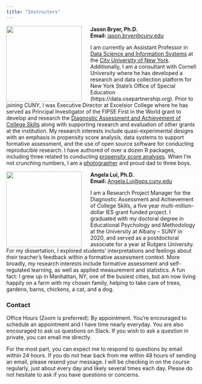 ```yaml
---
title: "Instructors"
---
```



<img src='/images/Headshot_Cartoon.jpg' width='200' align='left' style = 'padding-right: 20px' />

**Jason Bryer, Ph.D.**  
**Email:** [jason.bryer@cuny.edu](mailto:jason.bryer@cuny.edu)  

I am currently an Assistant Professor in [Data Science and Information Systems](https://sps.cuny.edu/academics/graduate/master-science-data-science-ms) at the [City University of New York](https://sps.cuny.edu). Additionally, I am a consultant with Cornell University where he has developed a research and data collection platform for New York State’s Office of Special Education (https://data.osepartnership.org). Prior to joining CUNY, I was Executive Director at Excelsior College where he has served as Principal Investigator of the FIPSE First in the World grant to develop and research the [Diagnostic Assessment and Achievement of College Skills](https://daacs.net) along with supporting research and evaluation of other grants at the institution. My research interests include quasi-experimental designs with an emphasis in propensity score analysis, data systems to support formative assessment, and the use of open source software for conducting reproducible research. I have authored of over a dozen R packages, including three related to conducting [propensity score analyses](https://github.com/jbryer/psa). When I'm not crunching numbers, I am a [photographer](http://bryerphotography.com/) and proud dad to three boys.

<img src='/images/Lui_Headshot.jpg' width='200' align='left' style = 'padding-right: 20px' />

**Angela Lui, Ph.D.**  
**Email:** [Angela.Lui@sps.cuny.edu](mailto:Angela.Lui@sps.cuny.edu)

I am a Research Project Manager for the Diagnostic Assessment and Achievement of College Skills, a five year multi-million-dollar IES grant funded project. I graduated with my doctoral degree in Educational Psychology and Methodology at the University at Albany – SUNY in 2020, and served as a postdoctoral associate for a year at Rutgers University. For my dissertation, I explored students’ interpretations and feelings about their teacher’s feedback within a formative assessment context. More broadly, my research interests include formative assessment and self-regulated learning, as well as applied measurement and statistics. A fun fact: I grew up in Manhattan, NY, one of the busiest cities, but am now living happily on a farm with my chosen family, helping to take care of trees, gardens, barns, chickens, a cat, and a dog. 


### Contact

Office Hours (Zoom is preferred): By appointment. You're encouraged to schedule an appointment and I have time nearly everyday. You are also encouraged to ask us questions on Slack. If you wish to ask a question in private, you can email me directly.

For the most part, you can expect me to respond to questions by email within 24 hours. If you do not hear back from me within 48 hours of sending an email, please resend your message. I will be checking in on the course regularly, just about every day and likely several times each day. Please do not hesitate to ask if you have questions or concerns.

